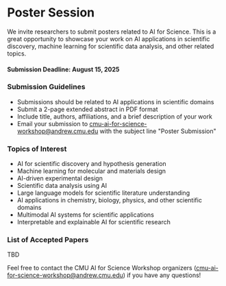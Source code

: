 # Poster Session

We invite researchers to submit posters related to AI for Science. This is a great opportunity to showcase your work on AI applications in scientific discovery, machine learning for scientific data analysis, and other related topics.

#### Submission Deadline: August 15, 2025

### Submission Guidelines

- Submissions should be related to AI applications in scientific domains
- Submit a 2-page extended abstract in PDF format
- Include title, authors, affiliations, and a brief description of your work
- Email your submission to cmu-ai-for-science-workshop@andrew.cmu.edu with the subject line "Poster Submission"

### Topics of Interest

- AI for scientific discovery and hypothesis generation
- Machine learning for molecular and materials design
- AI-driven experimental design
- Scientific data analysis using AI
- Large language models for scientific literature understanding
- AI applications in chemistry, biology, physics, and other scientific domains
- Multimodal AI systems for scientific applications
- Interpretable and explainable AI for scientific research

### List of Accepted Papers
TBD

Feel free to contact the CMU AI for Science Workshop organizers (cmu-ai-for-science-workshop@andrew.cmu.edu) if you have any questions!
